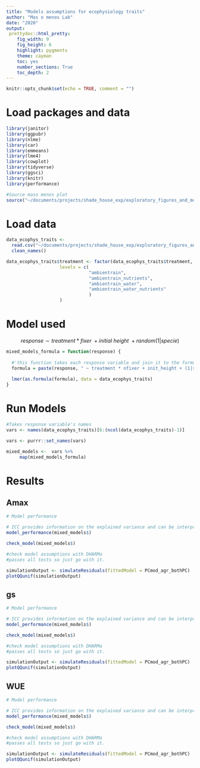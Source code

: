 ```yaml
---
title: "Models assumptions for ecophysiology traits"
author: "Mas o menos Lab"
date: "2020"
output: 
 prettydoc::html_pretty:
    fig_width: 9
    fig_height: 6 
    highlight: pygments
    theme: cayman   
    toc: yes
    number_sections: True
    toc_depth: 2
---
```


```r
knitr::opts_chunk$set(echo = TRUE, comment = "")
```

# Load packages and data
```r
library(janitor)
library(ggpubr)
library(nlme)
library(car)
library(emmeans)
library(lme4)
library(cowplot)
library(tidyverse)
library(ggsci)
library(knitr)
library(performance)
```

```r
#Source maso menos plot
source("~/documents/projects/shade_house_exp/exploratory_figures_and_models/codes/masomenos_plot2.R")
```

# Load data
```r

data_ecophys_traits <- 
  read.csv("~/documents/projects/shade_house_exp/exploratory_figures_and_models/data/data_ecophys_models.csv", header = T) %>% 
  clean_names()  

data_ecophys_traits$treatment <- factor(data_ecophys_traits$treatment,
					levels = c(
							   "ambientrain", 
							   "ambientrain_nutrients",
							   "ambientrain_water",
							   "ambientrain_water_nutrients"
							   )
					)


```


# Model used 

$$response\sim treatment*fixer\ + initial\ height\ + random(1|specie)$$

```r
mixed_models_formula = function(response) {
  
  #'this function takes each response variable and join it to the formula
  formula = paste(response, " ~ treatment * nfixer + init_height + (1|spcode)")
  
  lmer(as.formula(formula), data = data_ecophys_traits)
}
```

# Run Models

```r
#Takes response variable's names 
vars <- names(data_ecophys_traits)[6:(ncol(data_ecophys_traits)-1)]
```

```r
vars <- purrr::set_names(vars)
```

```r
mixed_models <-  vars %>%
     map(mixed_models_formula)
```

# Results

## Amax

```r
# Model performance

# ICC provides information on the explained variance and can be interpreted as “the proportion of the variance explained by the grouping structure in the population”
model_performance(mixed_models$)

check_model(mixed_models$)

```


```r
#check model assumptions with DHARMa 
#passes all tests so just go with it. 

simulationOutput <- simulateResiduals(fittedModel = PCmod_agr_bothPC)
plotQQunif(simulationOutput) 
```


## gs

```r
# Model performance

# ICC provides information on the explained variance and can be interpreted as “the proportion of the variance explained by the grouping structure in the population”
model_performance(mixed_models$)

check_model(mixed_models$)

```

```r
#check model assumptions with DHARMa 
#passes all tests so just go with it. 

simulationOutput <- simulateResiduals(fittedModel = PCmod_agr_bothPC)
plotQQunif(simulationOutput) 
```

## WUE

```r
# Model performance

# ICC provides information on the explained variance and can be interpreted as “the proportion of the variance explained by the grouping structure in the population”
model_performance(mixed_models$)

check_model(mixed_models$)

```


```r
#check model assumptions with DHARMa 
#passes all tests so just go with it. 

simulationOutput <- simulateResiduals(fittedModel = PCmod_agr_bothPC)
plotQQunif(simulationOutput) 
```
